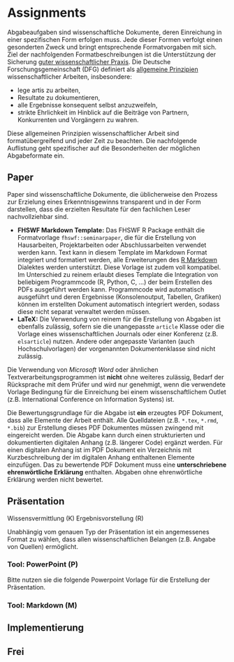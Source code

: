# Assignments

Abgabeaufgaben sind wissenschaftliche Dokumente, deren Einreichung in einer spezifischen Form erfolgen muss. Jede dieser Formen verfolgt einen gesonderten Zweck und bringt entsprechende Formatvorgaben mit sich. Ziel der nachfolgenden Formatbeschreibungen ist die Unterstützung der Sicherung [guter wissenschaftlicher Praxis](https://www.dfg.de/foerderung/grundlagen_rahmenbedingungen/gwp/). Die Deutsche Forschungsgemeinschaft (DFG) definiert als [allgemeine Prinzipien](https://www.dfg.de/download/pdf/foerderung/rechtliche_rahmenbedingungen/gute_wissenschaftliche_praxis/empfehlung_wiss_praxis_1310.pdf) wissenschaftlicher Arbeiten, insbesondere:

- lege artis zu arbeiten,
- Resultate zu dokumentieren,
- alle Ergebnisse konsequent selbst anzuzweifeln,
- strikte Ehrlichkeit im Hinblick auf die Beiträge von Partnern, Konkurrenten und
Vorgängern zu wahren.

Diese allgemeinen Prinzipien wissenschaftlicher Arbeit sind formatübergreifend und jeder Zeit zu beachten. Die nachfolgende Auflistung geht spezifischer auf die Besonderheiten der möglichen Abgabeformate ein.

## Paper

Paper sind wissenschaftliche Dokumente, die üblicherweise den Prozess zur Erzielung eines Erkenntnisgewinns transparent und in der Form darstellen, dass die erzielten Resultate für den fachlichen Leser nachvollziehbar sind. 

- **FHSWF Markdown Template:** Das FHSWF R Package enthält die Formatvorlage `fhswf::seminarpaper`, die für die Erstellung von Hausarbeiten, Projektarbeiten oder Abschlussarbeiten verwendet werden kann. Text kann in diesem Template im Markdown Format integriert und formatiert werden, alle Erweiterungen des [R Markdown](https://rmarkdown.rstudio.com/) Dialektes werden unterstützt. Diese Vorlage ist zudem voll \LaTeX kompatibel. Im Unterschied zu reinem \LaTeX erlaubt dieses Template die Integration von beliebigem Programmcode (R, Python, C, ...) der beim Erstellen des PDFs ausgeführt werden kann. Programmcode wird automatisch ausgeführt und deren Ergebnisse (Konsolenoutput, Tabellen, Grafiken) können im erstellten Dokument automatisch integriert werden, sodass diese nicht separat verwaltet werden müssen.
- **LaTeX:** Die Verwendung von reinem \LaTeX für die Erstellung von Abgaben ist ebenfalls zulässig, sofern sie die unangepasste `article` Klasse oder die Vorlage eines wissenschaftlichen Journals oder einer Konferenz (z.B. `elsarticle`) nutzen. Andere oder angepasste Varianten (auch Hochschulvorlagen) der vorgenannten Dokumentenklasse sind nicht zulässig. 

Die Verwendung von *Microsoft Word* oder ähnlichen Textverarbeitungsprogrammen ist **nicht** ohne weiteres zulässig, Bedarf der Rücksprache mit dem Prüfer und wird nur genehmigt, wenn die verwendete Vorlage Bedingung für die Einreichung bei einem wissenschaftlichem Outlet (z.B. International Conference on Information Systens) ist.

Die Bewertungsgrundlage für die Abgabe ist **ein** erzeugtes PDF Dokument, dass alle Elemente der Arbeit enthält. Alle Quelldateien (z.B. `*.tex`, `*.rmd`, `*.bib`) zur Erstellung dieses PDF Dokumentes müssen zwingend mit eingereicht werden. Die Abgabe kann durch einen strukturierten und dokumentierten digitalen Anhang (z.B. längerer Code) ergänzt werden. Für einen digitalen Anhang ist im PDF Dokument ein Verzeichnis mit Kurzbeschreibung der im digitalen Anhang enthaltenen Elemente einzufügen. Das zu bewertende PDF Dokument muss eine **unterschriebene ehrenwörtliche Erklärung** enthalten. Abgaben ohne ehrenwörtliche Erklärung werden nicht bewertet.

## Präsentation

Wissensvermittlung (K)
Ergebnisvorstellung (R)


Unabhängig vom genauen Typ der Präsentation ist ein angemessenes Format zu wählen, dass allen wissenschaftlichen Belangen (z.B. Angabe von Quellen) ermöglicht. 

### Tool: PowerPoint (P)

Bitte nutzen sie die folgende Powerpoint Vorlage für die Erstellung der Präsentation.

### Tool: Markdown (M)


## Implementierung


## Frei